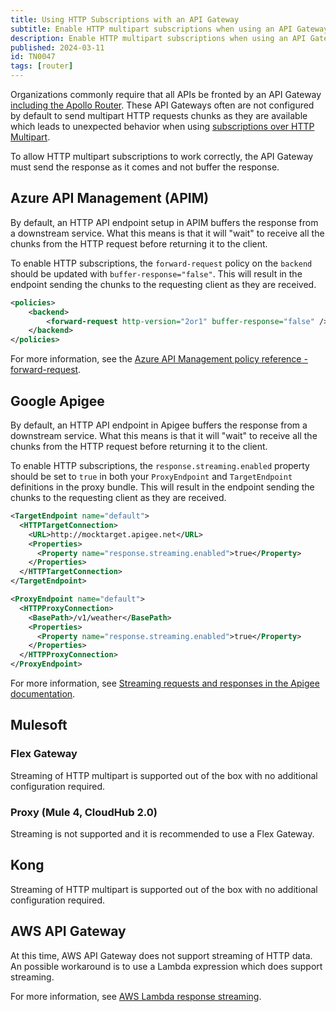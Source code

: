 ```yaml
---
title: Using HTTP Subscriptions with an API Gateway
subtitle: Enable HTTP multipart subscriptions when using an API Gateway infront of the Router
description: Enable HTTP multipart subscriptions when using an API Gateway infront of the Router.
published: 2024-03-11
id: TN0047
tags: [router]
---
```


Organizations commonly require that all APIs be fronted by an API Gateway [including the Apollo Router](/technotes/TN0037-api-gateways).
These API Gateways often are not configured by default to send multipart HTTP requests chunks as they are available which leads to unexpected behavior when using [subscriptions over HTTP Multipart](/router/executing-operations/subscription-support#http-callback-setup).

To allow HTTP multipart subscriptions to work correctly, the API Gateway must send the response as it comes and not buffer the response.

<!-- vale Apollo.Headings = NO -->

## Azure API Management (APIM)

<!-- vale Apollo.Headings = YES -->

By default, an HTTP API endpoint setup in APIM buffers the response from a downstream service. What this means is that it will "wait" to receive all the chunks from the HTTP request before returning it to the client.

To enable HTTP subscriptions, the `forward-request` policy on the `backend` should be updated with `buffer-response="false"`. This will result in the endpoint sending the chunks to the requesting client as they are received.

```xml
<policies>
    <backend>
        <forward-request http-version="2or1" buffer-response="false" />
    </backend>
</policies>
```

<Note>

For more information, see the [Azure API Management policy reference - forward-request](https://learn.microsoft.com/en-us/azure/api-management/forward-request-policy#attributes).

</Note>

<!-- vale Apollo.Headings = NO -->

## Google Apigee

<!-- vale Apollo.Headings = YES -->

By default, an HTTP API endpoint in Apigee buffers the response from a downstream service. What this means is that it will "wait" to receive all the chunks from the HTTP request before returning it to the client.

To enable HTTP subscriptions, the `response.streaming.enabled` property should be set to `true` in both your `ProxyEndpoint` and `TargetEndpoint` definitions in the proxy bundle. This will result in the endpoint sending the chunks to the requesting client as they are received.

```xml
<TargetEndpoint name="default">
  <HTTPTargetConnection>
    <URL>http://mocktarget.apigee.net</URL>
    <Properties>
      <Property name="response.streaming.enabled">true</Property>
    </Properties>
  </HTTPTargetConnection>
</TargetEndpoint>
```

```xml
<ProxyEndpoint name="default">
  <HTTPProxyConnection>
    <BasePath>/v1/weather</BasePath>
    <Properties>
      <Property name="response.streaming.enabled">true</Property>
    </Properties>
  </HTTPProxyConnection>
</ProxyEndpoint>
```

<Note>

For more information, see [Streaming requests and responses in the Apigee documentation](https://cloud.google.com/apigee/docs/api-platform/develop/enabling-streaming?hl=en).

</Note>

## Mulesoft

<!-- vale Apollo.Headings = NO -->

### Flex Gateway

<!-- vale Apollo.Headings = YES -->

Streaming of HTTP multipart is supported out of the box with no additional configuration required.

<!-- vale Apollo.Headings = NO -->

### Proxy (Mule 4, CloudHub 2.0)

<!-- vale Apollo.Headings = YES -->

Streaming is not supported and it is recommended to use a Flex Gateway.

## Kong

Streaming of HTTP multipart is supported out of the box with no additional configuration required.

<!-- vale Apollo.Headings = NO -->

## AWS API Gateway

<!-- vale Apollo.Headings = YES -->

At this time, AWS API Gateway does not support streaming of HTTP data. An possible workaround is to use a Lambda expression which does support streaming.

<Note>

For more information, see [AWS Lambda response streaming](https://aws.amazon.com/blogs/compute/introducing-aws-lambda-response-streaming/).

</Note>
